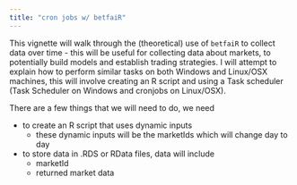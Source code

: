 ```yaml
---
title: "cron jobs w/ betfaiR"
---
```


This vignette will walk through the (theoretical) use of `betfaiR` to collect data over time - this will be useful for collecting data about markets, to potentially build models and establish trading strategies.  I will attempt to explain how to perform similar tasks on both Windows and Linux/OSX machines, this will involve creating an R script and using a Task scheduler (Task Scheduler on Windows and cronjobs on Linux/OSX).

There are a few things that we will need to do, we need

* to create an R script that uses dynamic inputs
    * these dynamic inputs will be the marketIds which will change day to day
* to store data in .RDS or RData files, data will include
    * marketId
    * returned market data
